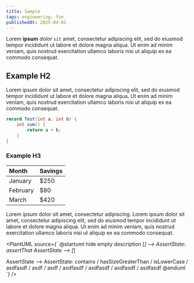 ```yaml
---
title: Sample
tags: engineering, fun
publishedAt: 2025-04-01
---
```


Lorem **ipsum** _dolor_ `sit` amet, consectetur adipiscing elit, sed do eiusmod tempor incididunt ut labore et dolore magna aliqua. Ut enim ad minim veniam, quis nostrud exercitation ullamco laboris nisi ut aliquip ex ea commodo consequat.

## Example H2

Lorem ipsum dolor sit amet, consectetur adipiscing elit, sed do eiusmod tempor incididunt ut labore et dolore magna aliqua. Ut enim ad minim veniam, quis nostrud exercitation ullamco laboris nisi ut aliquip ex ea commodo consequat.

```java
record Test(int a, int b) {
    int sum() {
        return a + b;
    }
}
```

### Example H3

| Month    | Savings |
| :------- | :------ |
| January  | $250    |
| February | $80     |
| March    | $420    |

<Info title="Example title">
    Lorem ipsum dolor sit amet, consectetur adipiscing.
</Info>

<Warning>
    Lorem ipsum dolor sit amet, consectetur adipiscing elit, sed do eiusmod
    tempor incididunt ut labore et dolore magna aliqua. Ut enim ad minim veniam,
    quis nostrud exercitation ullamco laboris nisi ut aliquip ex ea commodo
    consequat.
</Warning>

<PlantUML source={`
@startuml
hide empty description
[*] --> AssertState: assertThat
AssertState --> [*]

AssertState --> AssertState: contains / hasSizeGreaterThan / isLowerCase / asdfasdf / asdf / asdf / asdfasdf / asdfasdf / asdfasdf / asdfasdf
@enduml
`} />

